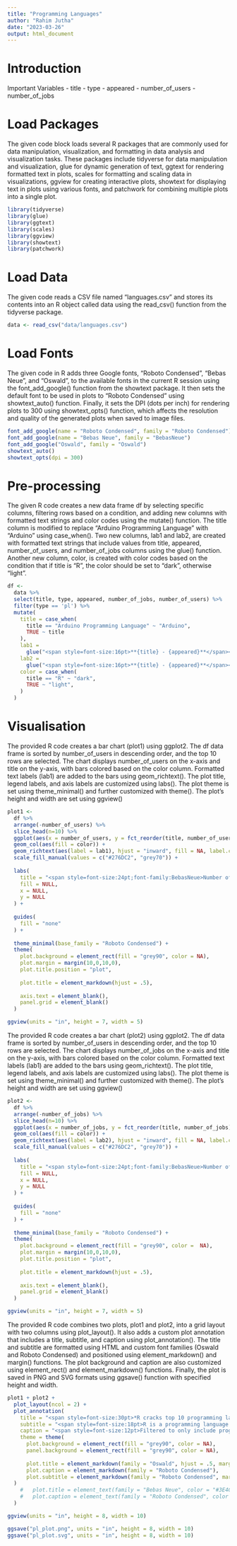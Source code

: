 ---
title: "Programming Languages"
author: "Rahim Jutha"
date: "2023-03-26"
output: html_document
---

# Introduction

Important Variables
- title
- type
- appeared
- number_of_users
- number_of_jobs

# Load Packages

The given code block loads several R packages that are commonly used for data manipulation, visualization, and formatting in data analysis and visualization tasks. These packages include tidyverse for data manipulation and visualization, glue for dynamic generation of text, ggtext for rendering formatted text in plots, scales for formatting and scaling data in visualizations, ggview for creating interactive plots, showtext for displaying text in plots using various fonts, and patchwork for combining multiple plots into a single plot.

```{r}
library(tidyverse)
library(glue)
library(ggtext)
library(scales)
library(ggview)
library(showtext)
library(patchwork)
```

# Load Data

The given code reads a CSV file named "languages.csv" and stores its contents into an R object called data using the read_csv() function from the tidyverse package.

```{r}
data <- read_csv("data/languages.csv")
```
# Load Fonts

The given code in R adds three Google fonts, "Roboto Condensed", "Bebas Neue", and "Oswald", to the available fonts in the current R session using the font_add_google() function from the showtext package. It then sets the default font to be used in plots to "Roboto Condensed" using showtext_auto() function. Finally, it sets the DPI (dots per inch) for rendering plots to 300 using showtext_opts() function, which affects the resolution and quality of the generated plots when saved to image files.

```{r}
font_add_google(name = "Roboto Condensed", family = "Roboto Condensed")
font_add_google(name = "Bebas Neue", family = "BebasNeue")
font_add_google("Oswald", family = "Oswald")
showtext_auto()
showtext_opts(dpi = 300)
```

# Pre-processing

The given R code creates a new data frame df by selecting specific columns, filtering rows based on a condition, and adding new columns with formatted text strings and color codes using the mutate() function. The title column is modified to replace "Arduino Programming Language" with "Arduino" using case_when(). Two new columns, lab1 and lab2, are created with formatted text strings that include values from title, appeared, number_of_users, and number_of_jobs columns using the glue() function. Another new column, color, is created with color codes based on the condition that if title is "R", the color should be set to "dark", otherwise "light".

```{r}
df <- 
  data %>%
  select(title, type, appeared, number_of_jobs, number_of_users) %>%
  filter(type == 'pl') %>%
  mutate(
    title = case_when(
      title == "Arduino Programming Language" ~ "Arduino",
      TRUE ~ title
    ),
    lab1 = 
      glue("<span style=font-size:16pt>**{title} - {appeared}**</span><br><span style=font-size:14pt>{comma(number_of_users)}</span>"),
    lab2 =
      glue("<span style=font-size:16pt>**{title} - {appeared}**</span><br><span style=font-size:14pt>{comma(number_of_jobs)}</span>"),
    color = case_when(
      title == "R" ~ "dark",
      TRUE ~ "light",
    )
  )
```


# Visualisation

The provided R code creates a bar chart (plot1) using ggplot2. The df data frame is sorted by number_of_users in descending order, and the top 10 rows are selected. The chart displays number_of_users on the x-axis and title on the y-axis, with bars colored based on the color column. Formatted text labels (lab1) are added to the bars using geom_richtext(). The plot title, legend labels, and axis labels are customized using labs(). The plot theme is set using theme_minimal() and further customized with theme(). The plot's height and width are set using ggview()

```{r}
plot1 <- 
  df %>%
  arrange(-number_of_users) %>%
  slice_head(n=10) %>%
  ggplot(aes(x = number_of_users, y = fct_reorder(title, number_of_users))) +
  geom_col(aes(fill = color)) +
  geom_richtext(aes(label = lab1), hjust = "inward", fill = NA, label.colour = NA, lineheight = .9) +
  scale_fill_manual(values = c("#276DC2", "grey70")) +
  
  labs(
    title = "<span style=font-size:24pt;font-family:BebasNeue>Number of Users</span>",
    fill = NULL,
    x = NULL,
    y = NULL
  ) +
  
  guides(
    fill = "none"
  ) +
  
  theme_minimal(base_family = "Roboto Condensed") +
  theme(
    plot.background = element_rect(fill = "grey90", color = NA),
    plot.margin = margin(10,0,10,0),
    plot.title.position = "plot",
    
    plot.title = element_markdown(hjust = .5),
    
    axis.text = element_blank(),
    panel.grid = element_blank()
  )

ggview(units = "in", height = 7, width = 5)
```

The provided R code creates a bar chart (plot2) using ggplot2. The df data frame is sorted by number_of_users in descending order, and the top 10 rows are selected. The chart displays number_of_jobs on the x-axis and title on the y-axis, with bars colored based on the color column. Formatted text labels (lab1) are added to the bars using geom_richtext(). The plot title, legend labels, and axis labels are customized using labs(). The plot theme is set using theme_minimal() and further customized with theme(). The plot's height and width are set using ggview()

```{r}
plot2 <- 
  df %>%
  arrange(-number_of_jobs) %>%
  slice_head(n=10) %>%
  ggplot(aes(x = number_of_jobs, y = fct_reorder(title, number_of_jobs))) +
  geom_col(aes(fill = color)) +
  geom_richtext(aes(label = lab2), hjust = "inward", fill = NA, label.colour= NA, lineheight = .9 ) +
  scale_fill_manual(values = c("#276DC2", "grey70")) +
  
  labs(
    title = "<span style=font-size:24pt;font-family:BebasNeue>Number of Jobs</span>",
    fill = NULL,
    x = NULL,
    y = NULL
  ) +
  
  guides(
    fill = "none"
  ) +
  
  theme_minimal(base_family = "Roboto Condensed") +
  theme(
    plot.background = element_rect(fill = "grey90", color =  NA),
    plot.margin = margin(10,0,10,0),
    plot.title.position = "plot",
    
    plot.title = element_markdown(hjust = .5),
    
    axis.text = element_blank(),
    panel.grid = element_blank()
  )

ggview(units = "in", height = 7, width = 5)
```

The provided R code combines two plots, plot1 and plot2, into a grid layout with two columns using plot_layout(). It also adds a custom plot annotation that includes a title, subtitle, and caption using plot_annotation(). The title and subtitle are formatted using HTML and custom font families (Oswald and Roboto Condensed) and positioned using element_markdown() and margin() functions. The plot background and caption are also customized using element_rect() and element_markdown() functions. Finally, the plot is saved in PNG and SVG formats using ggsave() function with specified height and width.

```{r}
plot1 + plot2 +
  plot_layout(ncol = 2) +
  plot_annotation(
    title = "<span style=font-size:30pt>*R cracks top 10 programming languages for users & jobs*</span>",
    subtitle = "<span style=font-size:18pt>R is a programming language and software environment made in 1993 used for data analysis,<br>statistical computing, and graphics. It's open-source, popular among statisticians and data<br>scientists, and has a large collection of packages for handling and manipulating data,<br>visualizing results, and running statistical models.</span>",
    caption = "<span style=font-size:12pt>Filtered to only include programming languages (excluding Query/Markup Languages).<br>Graphic by Rahim Jutha | Source: _Programming Language Database_</span>",
    theme = theme(
      plot.background = element_rect(fill = "grey90", color = NA),
      panel.background = element_rect(fill = "grey90", color = NA),
      
      plot.title = element_markdown(family = "Oswald", hjust = .5, margin = margin(t=10,b=10)),
      plot.caption = element_markdown(family = "Roboto Condensed"),
      plot.subtitle = element_markdown(family = "Roboto Condensed", margin = margin(t = 0, r=30,l=30, b = 10))
  )
    #   plot.title = element_text(family = "Bebas Neue", color = "#3E4C59", size = 125, hjust = 0.5, margin = margin(t = 10, b = 10)),
    #   plot.caption = element_text(family = "Roboto Condensed", color = "#3E4C59", size = 30, hjust = 0.5))
  )

ggview(units = "in", height = 8, width = 10)

ggsave("pl_plot.png", units = "in", height = 8, width = 10)
ggsave("pl_plot.svg", units = "in", height = 8, width = 10)
```
